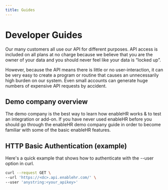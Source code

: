```yaml
---
title: Guides
---
```


# Developer Guides

Our many customers all use our API for different purposes. API access is included on all plans at no charge because we believe that you are the owner of your data and you should never feel like your data is “locked up”.

However, because the API means there is little or no user-interaction, it can be very easy to create a program or routine that causes an unnecessarily high burden on our system. Even small accounts can generate huge numbers of expensive API requests by accident.

## Demo company overview

The demo company is the best way to learn how enableHR works & to test an integration or add-on.
If you have never used enableHR before you should go through the enableHR demo company guide in order to become familiar with some of the basic enableHR features.

## HTTP Basic Authentication (example)

Here's a quick example that shows how to authenticate with the --user option in curl.

```sh
curl --request GET \
--url 'https://<dc>.api.enablehr.com/' \
--user 'anystring:<your_apikey>'
```
